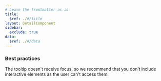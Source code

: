 ```yaml
---
# Leave the frontmatter as is
title:
  $ref: ./#/title
layout: DetailComponent
sidebar:
  exclude: true
data:
  $ref: ./#/data
---
```


### Best practices

The tooltip doesn't receive focus, so we recommend that you don't include interactive elements as the user can't access them.

